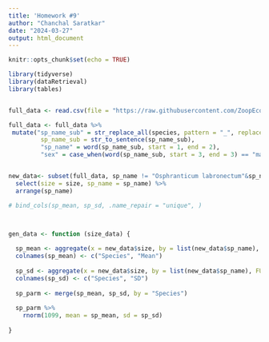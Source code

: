```yaml
---
title: 'Homework #9'
author: "Chanchal Saratkar"
date: "2024-03-27"
output: html_document
---
```


```r
knitr::opts_chunk$set(echo = TRUE)
```

```r
library(tidyverse)
library(dataRetrieval)
library(tables)


full_data <- read.csv(file = "https://raw.githubusercontent.com/ZoopEcoEvo/champlain_seasonality/main/Output/Data/full_data.csv")

full_data <- full_data %>% 
 mutate("sp_name_sub" = str_replace_all(species, pattern = "_", replacement = " "),
         sp_name_sub = str_to_sentence(sp_name_sub),
         "sp_name" = word(sp_name_sub, start = 1, end = 2),
         "sex" = case_when(word(sp_name_sub, start = 3, end = 3) == "male" ~ "male", word(sp_name_sub, start = 3, end = 3) == "juvenile" ~ "juvenile", TRUE ~ "female"))


new_data<- subset(full_data, sp_name != "Osphranticum labronectum"&sp_name !="Leptodora kindti") %>% 
  select(size = size, sp_name = sp_name) %>% 
  arrange(sp_name)

# bind_cols(sp_mean, sp_sd, .name_repair = "unique", )



gen_data <- function (size_data) {
  
  sp_mean <- aggregate(x = new_data$size, by = list(new_data$sp_name), FUN = mean, na.rm = TRUE)
  colnames(sp_mean) <- c("Species", "Mean")
  
  sp_sd <- aggregate(x = new_data$size, by = list(new_data$sp_name), FUN = sd, na.rm = TRUE)
  colnames(sp_sd) <- c("Species", "SD")
  
  sp_parm <- merge(sp_mean, sp_sd, by = "Species")
  
  sp_parm %>% 
    rnorm(1099, mean = sp_mean, sd = sp_sd)
  
}
  

```

